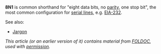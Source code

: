 '''8N1''' is common shorthand for "eight data bits, no [[parity]], one stop bit", the most common configuration for [[serial line]]s, e.g. [[EIA-232]].

See also:
* [[Jargon]]

''This article (or an earlier version of it) contains material from [[FOLDOC]], used with [[Public Domain Resources/Foldoc license|permission]].''